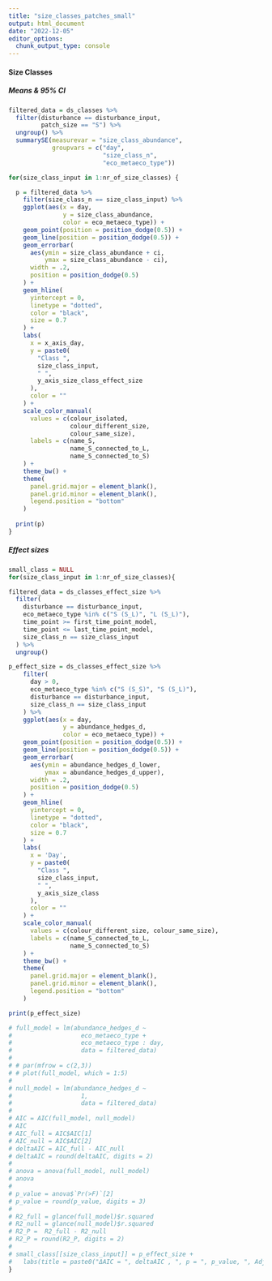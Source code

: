 ```yaml
---
title: "size_classes_patches_small"
output: html_document
date: "2022-12-05"
editor_options: 
  chunk_output_type: console
---
```


#### Size Classes {.tabset .tabset-pills}

##### Means & 95% CI

```r
filtered_data = ds_classes %>%
  filter(disturbance == disturbance_input,
         patch_size == "S") %>%
  ungroup() %>%
  summarySE(measurevar = "size_class_abundance",
            groupvars = c("day", 
                          "size_class_n",
                          "eco_metaeco_type"))

for(size_class_input in 1:nr_of_size_classes) {

  p = filtered_data %>%
    filter(size_class_n == size_class_input) %>%
    ggplot(aes(x = day,
               y = size_class_abundance,
               color = eco_metaeco_type)) +
    geom_point(position = position_dodge(0.5)) +
    geom_line(position = position_dodge(0.5)) +
    geom_errorbar(
      aes(ymin = size_class_abundance + ci,
          ymax = size_class_abundance - ci),
      width = .2,
      position = position_dodge(0.5)
    ) +
    geom_hline(
      yintercept = 0,
      linetype = "dotted",
      color = "black",
      size = 0.7
    ) +
    labs(
      x = x_axis_day,
      y = paste0(
        "Class ",
        size_class_input,
        " ",
        y_axis_size_class_effect_size
      ),
      color = ""
    ) +
    scale_color_manual(
      values = c(colour_isolated,
                 colour_different_size,
                 colour_same_size),
      labels = c(name_S,
                 name_S_connected_to_L,
                 name_S_connected_to_S)
    ) +
    theme_bw() +
    theme(
      panel.grid.major = element_blank(),
      panel.grid.minor = element_blank(),
      legend.position = "bottom"
    )
  
  print(p)
}
```


##### Effect sizes

```r
small_class = NULL
for(size_class_input in 1:nr_of_size_classes){

filtered_data = ds_classes_effect_size %>%
  filter(
    disturbance == disturbance_input,
    eco_metaeco_type %in% c("S (S_L)", "L (S_L)"),
    time_point >= first_time_point_model,
    time_point <= last_time_point_model,
    size_class_n == size_class_input
  ) %>%
  ungroup()

p_effect_size = ds_classes_effect_size %>%
    filter(
      day > 0,
      eco_metaeco_type %in% c("S (S_S)", "S (S_L)"),
      disturbance == disturbance_input,
      size_class_n == size_class_input
    ) %>%
    ggplot(aes(x = day,
               y = abundance_hedges_d,
               color = eco_metaeco_type)) +
    geom_point(position = position_dodge(0.5)) +
    geom_line(position = position_dodge(0.5)) +
    geom_errorbar(
      aes(ymin = abundance_hedges_d_lower,
          ymax = abundance_hedges_d_upper),
      width = .2,
      position = position_dodge(0.5)
    ) +
    geom_hline(
      yintercept = 0,
      linetype = "dotted",
      color = "black",
      size = 0.7
    ) +
    labs(
      x = 'Day',
      y = paste0(
        "Class ",
        size_class_input,
        " ",
        y_axis_size_class
      ),
      color = ""
    ) +
    scale_color_manual(
      values = c(colour_different_size, colour_same_size),
      labels = c(name_S_connected_to_L,
                 name_S_connected_to_S)
    ) +
    theme_bw() +
    theme(
      panel.grid.major = element_blank(),
      panel.grid.minor = element_blank(),
      legend.position = "bottom"
    )

print(p_effect_size)

# full_model = lm(abundance_hedges_d ~                  
#                   eco_metaeco_type +
#                   eco_metaeco_type : day,
#                   data = filtered_data)
# 
# # par(mfrow = c(2,3))
# # plot(full_model, which = 1:5)
# 
# null_model = lm(abundance_hedges_d ~                  
#                   1,
#                   data = filtered_data)
# 
# AIC = AIC(full_model, null_model)
# AIC
# AIC_full = AIC$AIC[1]
# AIC_null = AIC$AIC[2]
# deltaAIC = AIC_full - AIC_null
# deltaAIC = round(deltaAIC, digits = 2)
# 
# anova = anova(full_model, null_model)
# anova
# 
# p_value = anova$`Pr(>F)`[2]
# p_value = round(p_value, digits = 3)
# 
# R2_full = glance(full_model)$r.squared
# R2_null = glance(null_model)$r.squared
# R2_P =  R2_full - R2_null
# R2_P = round(R2_P, digits = 2)
# 
# small_class[[size_class_input]] = p_effect_size +
#   labs(title = paste0("ΔAIC = ", deltaAIC , ", p = ", p_value, ", Adjusted R2 = ", R2_P))
}
```